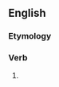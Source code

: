 ==English==

===Etymology===
{{suffix|allow|eth}}

===Verb===
{{en-verb form}}

# {{archaic third-person singular of|allow}}

{{count page|[[Wiktionary:Page count]]}}